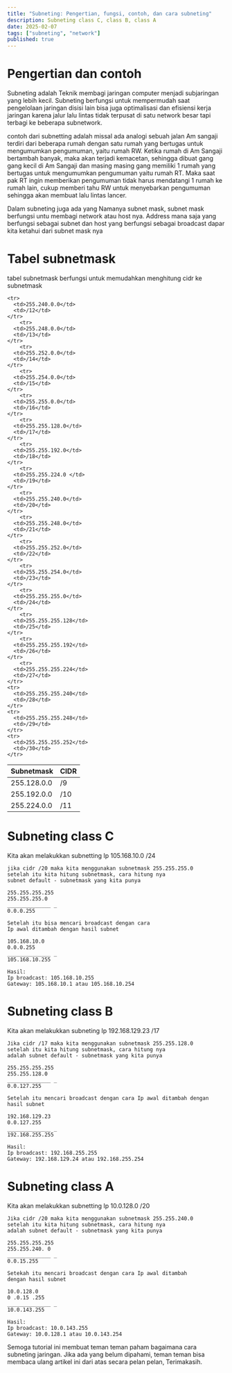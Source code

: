```yaml
---
title: "Subneting: Pengertian, fungsi, contoh, dan cara subneting"
description: Subneting class C, class B, class A
date: 2025-02-07
tags: ["subneting", "network"]
published: true
---
```


# Pengertian dan contoh

Subneting adalah Teknik membagi jaringan computer menjadi subjaringan yang lebih kecil. Subneting berfungsi untuk mempermudah saat pengelolaan jaringan disisi lain bisa juga optimalisasi dan efisiensi kerja jaringan karena jalur lalu lintas tidak terpusat di satu network besar tapi terbagi ke beberapa subnetwork.

contoh dari subnetting adalah missal ada analogi sebuah jalan Am sangaji terdiri dari beberapa rumah dengan satu rumah yang bertugas untuk mengumumkan pengumuman, yaitu rumah RW. Ketika rumah di Am Sangaji bertambah banyak, maka akan terjadi kemacetan, sehingga dibuat gang gang kecil di Am Sangaji dan masing masing gang memiliki 1 rumah yang bertugas untuk mengumumkan pengumuman yaitu rumah RT. Maka saat pak RT ingin memberikan pengumuman tidak harus mendatangi 1 rumah ke rumah lain, cukup memberi tahu RW untuk menyebarkan pengumuman sehingga akan membuat lalu lintas lancer.

Dalam subneting juga ada yang Namanya subnet mask, subnet mask berfungsi untu membagi network atau host nya. Address mana saja yang berfungsi sebagai subnet dan host yang berfungsi sebagai broadcast dapar kita ketahui dari subnet mask nya

# Tabel subnetmask
tabel subnetmask berfungsi untuk memudahkan menghitung cidr ke subnetmask 
<table>
  <thead>
    <tr>
      <th>Subnetmask</th>
      <th>CIDR</th>
    </tr>
  </thead>
  <tbody>
    <tr>
      <td>255.128.0.0</td>
      <td>/9</td>
    </tr>
    <tr>
      <td>255.192.0.0</td>
      <td>/10</td>
    </tr>
    <tr>
      <td>255.224.0.0</td>
      <td>/11</td>
    </tr>

    <tr>
      <td>255.240.0.0</td>
      <td>/12</td>
    </tr>
        <tr>
      <td>255.248.0.0</td>
      <td>/13</td>
    </tr>
        <tr>
      <td>255.252.0.0</td>
      <td>/14</td>
    </tr>
        <tr>
      <td>255.254.0.0</td>
      <td>/15</td>
    </tr>
        <tr>
      <td>255.255.0.0</td>
      <td>/16</td>
    </tr>
        <tr>
      <td>255.255.128.0</td>
      <td>/17</td>
    </tr>
        <tr>
      <td>255.255.192.0</td>
      <td>/18</td>
    </tr>
        <tr>
      <td>255.255.224.0	</td>
      <td>/19</td>
    </tr>
        <tr>
      <td>255.255.240.0</td>
      <td>/20</td>
    </tr>
        <tr>
      <td>255.255.248.0</td>
      <td>/21</td>
    </tr>
        <tr>
      <td>255.255.252.0</td>
      <td>/22</td>
    </tr>
        <tr>
      <td>255.255.254.0</td>
      <td>/23</td>
    </tr>
        <tr>
      <td>255.255.255.0</td>
      <td>/24</td>
    </tr>
        <tr>
      <td>255.255.255.128</td>
      <td>/25</td>
    </tr>
        <tr>
      <td>255.255.255.192</td>
      <td>/26</td>
    </tr>
        <tr>
      <td>255.255.255.224</td>
      <td>/27</td>
    </tr>
    <tr>
      <td>255.255.255.240</td>
      <td>/28</td>
    </tr>
    <tr>
      <td>255.255.255.248</td>
      <td>/29</td>
    </tr>
    <tr>
      <td>255.255.255.252</td>
      <td>/30</td>
    </tr>
  </tbody>
</table>


# Subneting class C

Kita akan melakukkan subnetting Ip 105.168.10.0 /24

```mdx
jika cidr /20 maka kita menggunakan subnetmask 255.255.255.0
setelah itu kita hitung subnetmask, cara hitung nya 
subnet default - subnetmask yang kita punya

255.255.255.255
255.255.255.0
______________ _
0.0.0.255

Setelah itu bisa mencari broadcast dengan cara
Ip awal ditambah dengan hasil subnet

105.168.10.0
0.0.0.255
______________ _
105.168.10.255

Hasil:
Ip broadcast: 105.168.10.255
Gateway: 105.168.10.1 atau 105.168.10.254
```

# Subneting class B

Kita akan melakukkan subneting Ip 192.168.129.23 /17

```mdx
Jika cidr /17 maka kita menggunakan subnetmask 255.255.128.0
setelah itu kita hitung subnetmask, cara hitung nya
adalah subnet default - subnetmask yang kita punya

255.255.255.255
255.255.128.0
______________ _ 
0.0.127.255

Setelah itu mencari broadcast dengan cara Ip awal ditambah dengan hasil subnet

192.168.129.23
0.0.127.255
______________ _ 
192.168.255.255

Hasil:
Ip broadcast: 192.168.255.255
Gateway: 192.168.129.24 atau 192.168.255.254
```

# Subneting class A

Kita akan melakukkan subnetting Ip 10.0.128.0 /20

```mdx
Jika cidr /20 maka kita menggunakan subnetmask 255.255.240.0
setelah itu kita hitung subnetmask, cara hitung nya 
adalah subnet default - subnetmask yang kita punya

255.255.255.255
255.255.240. 0
______________ _
0.0.15.255

Setekah itu mencari broadcast dengan cara Ip awal ditambah
dengan hasil subnet

10.0.128.0
0 .0.15 .255
______________ _
10.0.143.255

Hasil:
Ip broadcast: 10.0.143.255
Gateway: 10.0.128.1 atau 10.0.143.254
```

Semoga tutorial ini membuat teman teman paham bagaimana cara subneting jaringan. Jika ada yang belum
dipahami, teman teman bisa membaca ulang artikel ini dari atas secara pelan pelan, Terimakasih.